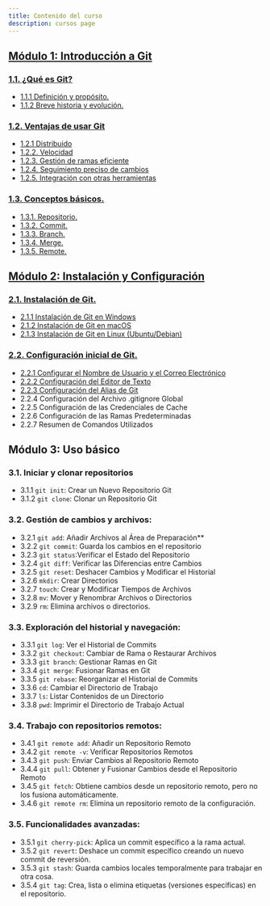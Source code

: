```yaml
---
title: Contenido del curso
description: cursos page
---
```


## [**Módulo 1: Introducción a Git**](/cursos/git/modulo-1)

### [**1.1. ¿Qué es Git?**](/cursos/git/modulo-1#11-qué-es-git)

- [1.1.1 Definición y propósito.](/cursos/git/modulo-1#definición-y-propósito)
- [1.1.2 Breve historia y evolución.](/cursos/git/modulo-1#breve-historia-y-evolución)

### [**1.2. Ventajas de usar Git**](/cursos/git/modulo-1#12-ventajas-de-usar-git)

- [1.2.1 Distribuido](/cursos/git/modulo-1#distribuido)
- [1.2.2. Velocidad](/cursos/git/modulo-1#velocidad)
- [1.2.3. Gestión de ramas eficiente](/cursos/git/modulo-1#gestión-de-ramas-eficiente)
- [1.2.4. Seguimiento preciso de cambios](/cursos/git/modulo-1#seguimiento-preciso-de-cambios)
- [1.2.5. Integración con otras herramientas](/cursos/git/modulo-1#integración-con-otras-herramientas)

### [**1.3. Conceptos básicos.**](/cursos/git/modulo-1#13-conceptos-básicos)

- [1.3.1. Repositorio.](/cursos/git/modulo-1#repositorio)
- [1.3.2. Commit.](/cursos/git/modulo-1#commit)
- [1.3.3. Branch.](/cursos/git/modulo-1#branch)
- [1.3.4. Merge.](/cursos/git/modulo-1#merge)
- [1.3.5. Remote.](/cursos/git/modulo-1#remote)

## [**Módulo 2: Instalación y Configuración**](/cursos/git/modulo-2)

### [**2.1. Instalación de Git.**](/cursos/git/modulo-2#21-instalación-de-git)

- [2.1.1 Instalación de Git en Windows](/cursos/git/modulo-2#instalación-de-git-en-windows)
- [2.1.2 Instalación de Git en macOS](/cursos/git/modulo-2#instalación-de-git-en-macos)
- [2.1.3 Instalación de Git en Linux (Ubuntu/Debian)](/cursos/git/modulo-2#instalación-de-git-en-linux-ubuntudebian)

### [**2.2. Configuración inicial de Git.**](/cursos/git/modulo-2#22-configuración-inicial-de-git)

- [2.2.1 Configurar el Nombre de Usuario y el Correo Electrónico](/cursos/git/modulo-2#configurar-el-nombre-de-usuario-y-el-correo-electrónico)
- [2.2.2 Configuración del Editor de Texto](/cursos/git/modulo-2#configuración-del-editor-de-texto)
- [2.2.3 Configuración del Alias de Git](/cursos/git/modulo-2#configuración-del-alias-de-git)
- 2.2.4 Configuración del Archivo .gitignore Global
- 2.2.5 Configuración de las Credenciales de Cache
- 2.2.6 Configuración de las Ramas Predeterminadas
- 2.2.7 Resumen de Comandos Utilizados

## **Módulo 3: Uso básico**

### **3.1. Iniciar y clonar repositorios**

- 3.1.1 `git init`: Crear un Nuevo Repositorio Git
- 3.1.2 `git clone`: Clonar un Repositorio Git

### **3.2. Gestión de cambios y archivos:**

- 3.2.1 `git add`: Añadir Archivos al Área de Preparación**
- 3.2.2 `git commit`: Guarda los cambios en el repositorio
- 3.2.3 `git status`:Verificar el Estado del Repositorio
- 3.2.4 `git diff`: Verificar las Diferencias entre Cambios
- 3.2.5 `git reset`: Deshacer Cambios y Modificar el Historial
- 3.2.6 `mkdir`: Crear Directorios
- 3.2.7 `touch`: Crear y Modificar Tiempos de Archivos
- 3.2.8 `mv`: Mover y Renombrar Archivos o Directorios
- 3.2.9 `rm`: Elimina archivos o directorios.

### **3.3. Exploración del historial y navegación:**

- 3.3.1 `git log`: Ver el Historial de Commits
- 3.3.2 `git checkout`: Cambiar de Rama o Restaurar Archivos
- 3.3.3 `git branch`: Gestionar Ramas en Git
- 3.3.4 `git merge`: Fusionar Ramas en Git
- 3.3.5 `git rebase`: Reorganizar el Historial de Commits
- 3.3.6 `cd`: Cambiar el Directorio de Trabajo
- 3.3.7 `ls`: Listar Contenidos de un Directorio
- 3.3.8 `pwd`: Imprimir el Directorio de Trabajo Actual

### **3.4. Trabajo con repositorios remotos:**

- 3.4.1 `git remote add`: Añadir un Repositorio Remoto
- 3.4.2 `git remote -v`: Verificar Repositorios Remotos
- 3.4.3 `git push`: Enviar Cambios al Repositorio Remoto
- 3.4.4 `git pull`: Obtener y Fusionar Cambios desde el Repositorio Remoto
- 3.4.5 `git fetch`: Obtiene cambios desde un repositorio remoto, pero no los fusiona automáticamente.
- 3.4.6 `git remote rm`: Elimina un repositorio remoto de la configuración.

### **3.5. Funcionalidades avanzadas:**

- 3.5.1 `git cherry-pick`: Aplica un commit específico a la rama actual.
- 3.5.2 `git revert`: Deshace un commit específico creando un nuevo commit de reversión.
- 3.5.3 `git stash`: Guarda cambios locales temporalmente para trabajar en otra cosa.
- 3.5.4 `git tag`: Crea, lista o elimina etiquetas (versiones específicas) en el repositorio.